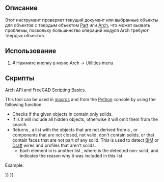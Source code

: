 <languages/>

<div class="mw-translate-fuzzy">
{{docnav/ru|[[Arch_MergeWalls|Merge Walls]]|[[Arch_IfcExplorer|Ifc Explorer]]|[[Arch_Workbench|Arch]]|IconL=Arch_MergeWalls.svg |IconC=Workbench_Arch.svg |IconR=Arch_IfcExplorer.png}}
</div>

{{VeryImportantMessage|THIS COMMAND IS PART OF THE INTEGRATED [[BIM_Workbench|BIM WORKBENCH]] IN V1.0<br>
This page has been updated for that version.}}

<div class="mw-translate-fuzzy">
{{GuiCommand/ru
|Name=Arch Check
|Name/ru=Arch Check
|Workbenches=[[Arch_Workbench/ru|Arch]]
|MenuLocation=Архитектура → Утилиты → Проверь
|SeeAlso=[[Arch CloseHoles/ru|Убрать отверстия]]
}}
</div>

<span id="Description"></span>
==Описание==

<div class="mw-translate-fuzzy">
Этот инструмент проверяет текущий документ или выбранные объекты для объектов с твердым объектом [[Part_Workbench | Part]] или [[Arch_Workbench | Arch]], что может вызвать проблемы, поскольку большинство операций модуля Arch требуют твердых объектов.
</div>

<span id="Usage"></span>
<div class="mw-translate-fuzzy">
==Использование==
</div>

<div class="mw-translate-fuzzy">
# # Нажмите кнопку {{KEY|[[Image:Arch Check.png|16px]] '''Check'''}}в меню Arch → Utilities menu
</div>

<span id="Scripting"></span>
<div class="mw-translate-fuzzy">
==Скрипты==
</div>

{{Emphasis|See also:}} [[Arch_API|Arch API]] and [[FreeCAD_Scripting_Basics|FreeCAD Scripting Basics]].

This tool can be used in [[Macros|macros]] and from the [[Python|Python]] console by using the following function:
{{Code|code=
list_bad = check(objectslist, includehidden=False)
}}

* Checks if the given objects in {{incode|objectslist}} contain only solids.
* If {{incode|includehidden}} is {{incode|True}} it will include all hidden objects, otherwise it will omit them from the search.
* Returns {{incode|list_bad}}, a list with the objects that are not derived from a {{incode|Part::Feature}}, or components that are not closed, not valid, don't contain solids, or that contain faces that are not part of any solid. This is used to detect [[BIM_Workbench|BIM]] or [[Draft_Workbench|Draft]] wires and profiles that aren't solids.
** Each element in {{incode|list_bad}} is another list {{incode|[object, message]}}, where {{incode|object}} is the detected non-solid, and {{incode|message}} indicates the reason why it was included in this list.

Example:

{{Code|code=
import FreeCAD, Draft, Arch

p1 = FreeCAD.Vector(0, 0, 0)
p2 = FreeCAD.Vector(2000, 0, 0)
baseline = Draft.makeLine(p1, p2)
Wall1 = Arch.makeWall(baseline, length=None, width=150, height=2000)
FreeCAD.ActiveDocument.recompute()

Wall2 = Arch.makeWall(None, length=2000, width=200, height=1000)
FreeCAD.ActiveDocument.recompute()

Circle = Draft.makeCircle(450)
Wire = Draft.makeWire([FreeCAD.Vector(1000, 0, 0), FreeCAD.Vector(1500, 1000, 0), FreeCAD.Vector(2500, -1000, 0)])

list_bad = Arch.check([Wall1, Wall2, Circle, Wire], includehidden=True)
print(list_bad)
}}


<div class="mw-translate-fuzzy">
{{docnav/ru|[[Arch_MergeWalls|Merge Walls]]|[[Arch_IfcExplorer|Ifc Explorer]]|[[Arch_Workbench|Arch]]|IconL=Arch_MergeWalls.svg |IconC=Workbench_Arch.svg |IconR=Arch_IfcExplorer.png}}
</div>

{{BIM_Tools_navi{{#translation:}}}}
{{Userdocnavi{{#translation:}}}}